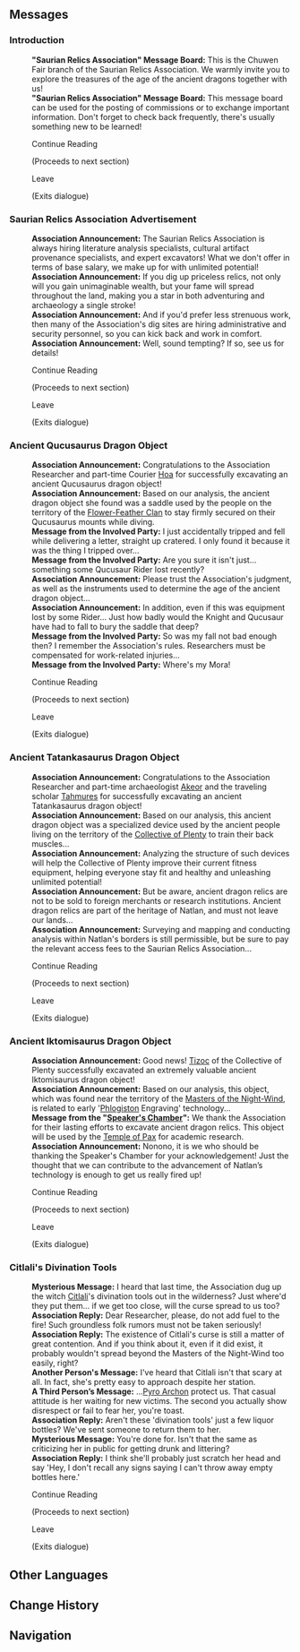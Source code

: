 {{Location Infobox
|image        = <gallery>
Sign Saurian Relics Association Message Board.png|In-game
Sign Saurian Relics Association Message Board Location.png|Map
</gallery>
|type         = Point of Interest
|type2        = Bulletin Board
|map_level    = Stadium of the Sacred Flame: Fair and Temple
|region       = Natlan
|area         = Basin of Unnumbered Flames
|subarea      = Stadium of the Sacred Flame
|poi          = Stadium of the Sacred Flame: Chuwen Fair
}}

{{Location Intro|The '''"Saurian Relics Association" Message Board'''|description={{If Self|"Saurian Relics Association" Message Board|It|The "Saurian Relics Association" Message Board}} is located next to [[Siyah]].<p>The messages randomly cycle through every time "Continue Reading" is selected.</p>}}

==Messages==
===Introduction===
{{Dialogue Start}}
:'''"Saurian Relics Association" Message Board:''' This is the Chuwen Fair branch of the Saurian Relics Association. We warmly invite you to explore the treasures of the age of the ancient dragons together with us!
:'''"Saurian Relics Association" Message Board:''' This message board can be used for the posting of commissions or to exchange important information. Don't forget to check back frequently, there's usually something new to be learned!
:{{DIcon}} Continue Reading
:;(Proceeds to next section)
:{{DIcon}} Leave
:;(Exits dialogue)
{{Dialogue End}}

===Saurian Relics Association Advertisement===
{{Dialogue Start}}
:'''Association Announcement:''' The Saurian Relics Association is always hiring literature analysis specialists, cultural artifact provenance specialists, and expert excavators! What we don't offer in terms of base salary, we make up for with unlimited potential!
:'''Association Announcement:''' If you dig up priceless relics, not only will you gain unimaginable wealth, but your fame will spread throughout the land, making you a star in both adventuring and archaeology {{sic|at|expected=in/with}} a single stroke!
:'''Association Announcement:''' And if you'd prefer less strenuous work, then many of the Association's dig sites are hiring administrative and security personnel, so you can kick back and work in comfort.
:'''Association Announcement:''' Well, sound tempting? If so, see us for details!
:{{DIcon}} Continue Reading
:;(Proceeds to next section)
:{{DIcon}} Leave
:;(Exits dialogue)

===Ancient Qucusaurus Dragon Object===
{{Dialogue Start}}
:'''Association Announcement:''' Congratulations to the Association Researcher and part-time Courier [[Hoa]] for successfully excavating an ancient Qucusaurus dragon object!
:'''Association Announcement:''' Based on our analysis, the ancient dragon object she found was a saddle used by the people on the territory of the [[Flower-Feather Clan]] to stay firmly secured on their Qucusaurus mounts while diving.
:'''Message from the Involved Party:''' I just accidentally tripped and fell while delivering a letter, straight up cratered. I only found it because it was the thing I tripped over...
:'''Message from the Involved Party:''' Are you sure it isn't just... something some Qucusaur Rider lost recently?
:'''Association Announcement:''' Please trust the Association's judgment, as well as the instruments used to determine the age of the ancient dragon object...
:'''Association Announcement:''' In addition, even if this was equipment lost by some Rider... Just how badly would the Knight and Qucusaur have had to fall to bury the saddle that deep?
:'''Message from the Involved Party:''' So was my fall not bad enough then? I remember the Association's rules. Researchers must be compensated for work-related injuries...
:'''Message from the Involved Party:''' Where's my Mora!
:{{DIcon}} Continue Reading
:;(Proceeds to next section)
:{{DIcon}} Leave
:;(Exits dialogue)

===Ancient Tatankasaurus Dragon Object===
{{Dialogue Start}}
:'''Association Announcement:''' Congratulations to the Association Researcher and part-time archaeologist [[Akeor]] and the traveling scholar [[Tahmures]] for successfully excavating an ancient Tatankasaurus dragon object!
:'''Association Announcement:''' Based on our analysis, this ancient dragon object was a specialized device used by the ancient people living on the territory of the [[Collective of Plenty]] to train their back muscles...
:'''Association Announcement:''' Analyzing the structure of such devices will help the Collective of Plenty improve their current fitness equipment, helping everyone stay fit and healthy and unleashing unlimited potential!
:'''Association Announcement:''' But be aware, ancient dragon relics are not to be sold to foreign merchants or research institutions. Ancient dragon relics are part of the heritage of Natlan, and must not leave our lands...
:'''Association Announcement:''' Surveying and mapping and conducting analysis within Natlan's borders is still permissible, but be sure to pay the relevant access fees to the Saurian Relics Association...
:{{DIcon}} Continue Reading
:;(Proceeds to next section)
:{{DIcon}} Leave
:;(Exits dialogue)

===Ancient Iktomisaurus Dragon Object===
{{Dialogue Start}}
:'''Association Announcement:''' Good news! [[Tizoc]] of the Collective of Plenty successfully excavated an extremely valuable ancient Iktomisaurus dragon object!
:'''Association Announcement:''' Based on our analysis, this object, which was found near the territory of the [[Masters of the Night-Wind]], is related to early '[[Phlogiston]] Engraving' technology...
:'''Message from the "[[Speaker's Chamber]]":''' We thank the Association for their lasting efforts to excavate ancient dragon relics. This object will be used by the [[Stadium of the Sacred Flame: Temple of Pax|Temple of Pax]] for academic research.
:'''Association Announcement:''' Nonono, it is we who should be thanking the Speaker's Chamber for your acknowledgement! Just the thought that we can contribute to the advancement of Natlan’s technology is enough to get us really fired up!
:{{DIcon}} Continue Reading
:;(Proceeds to next section)
:{{DIcon}} Leave
:;(Exits dialogue)

===Citlali's Divination Tools===
{{Dialogue Start}}
:'''Mysterious Message:''' I heard that last time, the Association dug up the witch [[Citlali]]'s divination tools out in the wilderness? Just where'd they put them... if we get too close, will the curse spread to us too?
:'''Association Reply:''' Dear Researcher, please, do not add fuel to the fire! Such groundless folk rumors must not be taken seriously!
:'''Association Reply:''' The existence of Citlali's curse is still a matter of great contention. And if you think about it, even if it did exist, it probably wouldn't spread beyond the Masters of the Night-Wind too easily, right?
:'''Another Person's Message:''' I've heard that Citlali isn't that scary at all. In fact, she's pretty easy to approach despite her station.
:'''A Third Person’s Message:''' ...[[Pyro Archon]] protect us. That casual attitude is her waiting for new victims. The second you actually show disrespect or fail to fear her, you're toast.
:'''Association Reply:''' Aren't these 'divination tools' just a few liquor bottles? We've sent someone to return them to her.
:'''Mysterious Message:''' You're done for. Isn't that the same as criticizing her in public for getting drunk and littering?
:'''Association Reply:''' I think she'll probably just scratch her head and say 'Hey, I don't recall any signs saying I can't throw away empty bottles here.'
:{{DIcon}} Continue Reading
:;(Proceeds to next section)
:{{DIcon}} Leave
:;(Exits dialogue)

==Other Languages==
{{Other Languages
|en       = "Saurian Relics Association" Message Board
|zhs      = 「龙遗物研究协会」留言板
|zhs_rm   = 
|zht      = 「龍遺物研究協會」留言板
|zht_rm   = 
|zh_tl    = 
|ja       = 「龍の遺物研究会」掲示板
|ja_rm    = 
|ja_tl    = 
|ko       = 「용 유물 연구 협회」 게시판
|ko_tl    = 
|es       = Tablón de mensajes de la Asociación de Arqueología Sáurica
|es_tl    = Saurian Archaeology Association Message Board
|fr       = Tableau de messages de l'Association des reliques sauriennes
|fr_tl    = Saurian Relics Association Message Board
|ru       = Доска объявлений Ассоциации реликвий заврианов
|ru_tl    = 
|th       = กระดานข้อความของ "สมาคมวิจัยมรดกแห่ง Saurian"
|th_rm    = 
|th_tl    = 
|vi       = Bảng Tin Nhắn "Hiệp Hội Nghiên Cứu Di Vật Saurian"
|vi_tl    = 
|de       = Pinnwand des „Vereins für Saurierrelikte“
|de_tl    = Bulletin Board of the "Association for Saurian Relics"
|id       = Papan Pesan Asosiasi Relik Saurian
|id_tl    = Saurian Relics Association Message Board
|pt       = Quadro de Mensagens da "Associação de Relíquias Saurianas"
|pt_tl    = 
|tr       = "Sürüngen Kalıntıları Derneği" Mesaj Panosu
|tr_tl    = 
|it       = Bacheca dell'Associazione delle Reliquie Sauriche
|it_tl    = 
}}

==Change History==
{{Change History|5.0}}

==Navigation==
{{PoI Navbox|Natlan}}